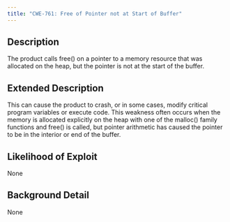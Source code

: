 ```yaml
---
title: "CWE-761: Free of Pointer not at Start of Buffer"
---
```


## Description
The product calls free() on a pointer to a memory resource that was allocated on the heap, but the pointer is not at the start of the buffer.

## Extended Description

This can cause the product to crash, or in some cases, modify critical program variables or execute code.
This weakness often occurs when the memory is allocated explicitly on the heap with one of the malloc() family functions and free() is called, but pointer arithmetic has caused the pointer to be in the interior or end of the buffer.


## Likelihood of Exploit
None

## Background Detail
None
        